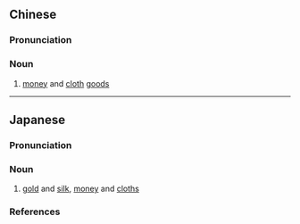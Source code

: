 ==Chinese==
{{zh-forms}}

===Pronunciation===
{{zh-pron
|m=jīnbó
|cat=n
}}

===Noun===
{{zh-noun}}

# {{lb|zh|literary}} [[money]] and [[cloth]] [[goods]]

----

==Japanese==
{{ja-kanjitab|きん|はく|k2=ぱく|yomi=o}}

===Pronunciation===
{{ja-pron|yomi=kanon|きんぱく|acc=0|acc_ref=DJR}}

===Noun===
{{ja-noun|きんぱく}}

# [[gold]] and [[silk]], [[money]] and [[cloths]]

===References===
<references/>